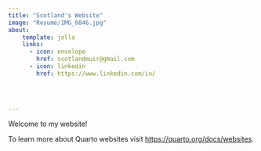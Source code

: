 ```yaml
---
title: "Scotland's Website"
image: "Resume/IMG_0846.jpg"
about:
    template: jolla
    links:
      - icon: envelope
        href: scotlandmuir@gmail.com
      - icon: linkedin
        href: https://www.linkedin.com/in/

        


---
```


Welcome to my website!


To learn more about Quarto websites visit <https://quarto.org/docs/websites>.
